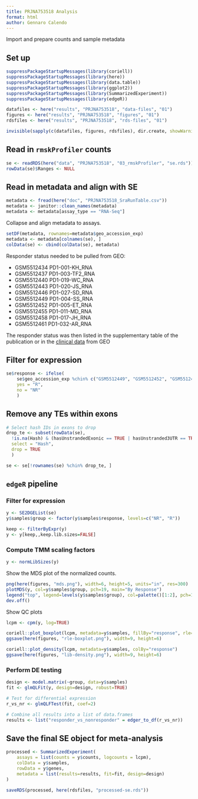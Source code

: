 ```yaml
---
title: PRJNA753518 Analysis
format: html
author: Gennaro Calendo
---
```


Import and prepare counts and sample metadata

## Set up

```r
suppressPackageStartupMessages(library(coriell))
suppressPackageStartupMessages(library(here))
suppressPackageStartupMessages(library(data.table))
suppressPackageStartupMessages(library(ggplot2))
suppressPackageStartupMessages(library(SummarizedExperiment))
suppressPackageStartupMessages(library(edgeR))

datafiles <- here("results", "PRJNA753518", "data-files", "01")
figures <- here("results", "PRJNA753518", "figures", "01")
rdsfiles <- here("results", "PRJNA753518", "rds-files", "01")

invisible(sapply(c(datafiles, figures, rdsfiles), dir.create, showWarnings=F, recursive=T))
```

## Read in `rmskProfiler` counts

```r
se <- readRDS(here("data", "PRJNA753518", "03_rmskProfiler", "se.rds"))
rowData(se)$Ranges <- NULL
```

## Read in metadata and align with SE

```r
metadata <- fread(here("doc", "PRJNA753518_SraRunTable.csv"))
metadata <- janitor::clean_names(metadata)
metadata <- metadata[assay_type == "RNA-Seq"]
```

Collapse and align metadata to assays. 

```r
setDF(metadata, rownames=metadata$geo_accession_exp)
metadata <- metadata[colnames(se), ]
colData(se) <- cbind(colData(se), metadata)
```

Responder status needed to be pulled from GEO:

- GSM5512434	PD1-001-KH_RNA
- GSM5512437	PD1-003-TF2_RNA
- GSM5512440	PD1-019-WC_RNA
- GSM5512443	PD1-020-JS_RNA
- GSM5512446	PD1-027-SD_RNA
- GSM5512449	PD1-004-SS_RNA
- GSM5512452	PD1-005-ET_RNA
- GSM5512455	PD1-011-MD_RNA
- GSM5512458	PD1-017-JH_RNA
- GSM5512461	PD1-032-AR_RNA

The responder status was then listed in the supplementary table of the publication or in the 
[clinical data](https://www.ncbi.nlm.nih.gov/geo/download/?acc=GSE181815&format=file&file=GSE181815%5FClinicalData%2Exlsx) 
from GEO

## Filter for expression

```r
se$response <- ifelse(
    se$geo_accession_exp %chin% c("GSM5512449", "GSM5512452", "GSM5512455", "GSM5512458"), 
    yes = "R", 
    no = "NR"
    )
```

## Remove any TEs within exons 

```r
# Select hash IDs in exons to drop
drop_te <- subset(rowData(se), 
  !is.na(Hash) & (hasUnstrandedExonic == TRUE | hasUnstranded3UTR == TRUE | hasUnstranded5UTR == TRUE),
  select = "Hash",
  drop = TRUE
  )

se <- se[!rownames(se) %chin% drop_te, ]
```

## `edgeR` pipeline

### Filter for expression

```r
y <- SE2DGEList(se)
y$samples$group <- factor(y$samples$response, levels=c("NR", "R"))

keep <- filterByExpr(y)
y <- y[keep,,keep.lib.sizes=FALSE]
```

### Compute TMM scaling factors

```r
y <- normLibSizes(y)
```

Show the MDS plot of the normalized counts. 

```r
png(here(figures, "mds.png"), width=6, height=5, units="in", res=300)
plotMDS(y, col=y$samples$group, pch=19, main="By Response")
legend("top", legend=levels(y$samples$group), col=palette()[1:2], pch=19)
dev.off()
```

Show QC plots

```r
lcpm <- cpm(y, log=TRUE)

coriell::plot_boxplot(lcpm, metadata=y$samples, fillBy="response", rle=TRUE)
ggsave(here(figures, "rle-boxplot.png"), width=9, height=6)

coriell::plot_density(lcpm, metadata=y$samples, colBy="response")
ggsave(here(figures, "lib-density.png"), width=9, height=6)
```

### Perform DE testing

```r
design <- model.matrix(~group, data=y$samples)
fit <- glmQLFit(y, design=design, robust=TRUE)

# Test for differential expression
r_vs_nr <- glmQLFTest(fit, coef=2) 

# Combine all results into a list of data.frames
results <- list("responder_vs_nonresponder" = edger_to_df(r_vs_nr))
```

## Save the final SE object for meta-analysis

```r
processed <- SummarizedExperiment(
    assays = list(counts = y$counts, logcounts = lcpm),
    colData = y$samples,
    rowData = y$genes,
    metadata = list(results=results, fit=fit, design=design)
)

saveRDS(processed, here(rdsfiles, "processed-se.rds"))
```
